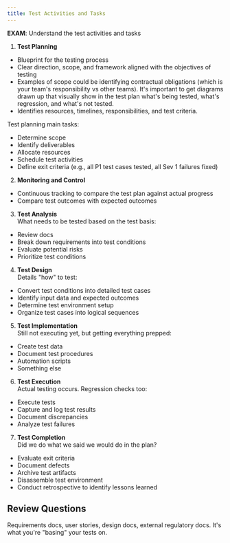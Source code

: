 ```yaml
---
title: Test Activities and Tasks
---
```

**EXAM**: Understand the test activities and tasks

1. **Test Planning**  
- Blueprint for the testing process
- Clear direction, scope, and framework aligned with the objectives of testing
- Examples of scope could be identifying contractual obligations (which is your team's responsibility vs other teams). It's important to get diagrams drawn up that visually show in the test plan what's being tested, what's regression, and what's not tested.
- Identifies resources, timelines, responsibilities, and test criteria.

Test planning main tasks:
- Determine scope
- Identify deliverables
- Allocate resources
- Schedule test activities
- Define exit criteria (e.g., all P1 test cases tested, all Sev 1 failures fixed)

2. **Monitoring and Control**
- Continuous tracking to compare the test plan against actual progress
- Compare test outcomes with expected outcomes

3. **Test Analysis**  
What needs to be tested based on the test basis:

- Review docs  
- Break down requirements into test conditions  
- Evaluate potential risks  
- Prioritize test conditions  

4. **Test Design**  
Details "how" to test:  
- Convert test conditions into detailed test cases  
- Identify input data and expected outcomes  
- Determine test environment setup  
- Organize test cases into logical sequences  

5. **Test Implementation**  
Still not executing yet, but getting everything prepped:  
- Create test data  
- Document test procedures  
- Automation scripts  
- Something else  

6. **Test Execution**  
Actual testing occurs. Regression checks too:

- Execute tests  
- Capture and log test results  
- Document discrepancies  
- Analyze test failures  

7. **Test Completion**  
Did we do what we said we would do in the plan?  
- Evaluate exit criteria  
- Document defects  
- Archive test artifacts  
- Disassemble test environment  
- Conduct retrospective to identify lessons learned  

## Review Questions

<FAQList title="FAQs">
  <FAQ title="What is the test basis?">
    Requirements docs, user stories, design docs, external regulatory docs. It's what you're "basing" your tests on.
  </FAQ>
</FAQList>